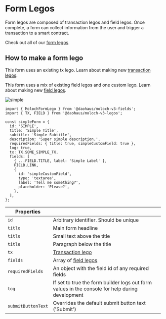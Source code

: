# Form Legos

Form legos are composed of transaction legos and field legos. Once complete, a form can collect information from the user and trigger a transaction to a smart contract.

Check out all of our [form legos](https://github.com/HausDAO/monorepo/blob/develop/libs/moloch-v3-legos/src/form.ts).

## How to make a form lego

This form uses an existing tx lego. Learn about making new [transaction legos](/sdk/react/moloch-v3-legos/transaction).

This form uses a mix of existing field legos and one custom lego. Learn about making new [field legos](/sdk/react/moloch-v3-legos/field).

![simple](https://github.com/HausDAO/monorepo/assets/522182/4ab9a7a7-6b32-4ea2-89b6-1197ca39243f)

```tsx
import { MolochFormLego } from '@daohaus/moloch-v3-fields';
import { TX, FIELD } from '@daohaus/moloch-v3-legos';

const simpleForm = {
  id: 'SIMPLE',
  title: 'Simple Title',
  subtitle: 'Simple Subtitle',
  description: 'Super simple description.',
  requiredFields: { title: true, simpleCustomField: true },
  log: true,
  tx: TX.SOME_SIMPLE_TX,
  fields: [
    { ...FIELD.TITLE, label: 'Simple Label' },
    FIELD.LINK,
    {
      id: 'simpleCustomField',
      type: 'textarea',
      label: 'Tell me something?',
      placeholder: 'Please?',
    },
  ],
};
```

| Properties         |                                                                                                 |
| ------------------ | ----------------------------------------------------------------------------------------------- |
| `id `              | Arbitrary identifier. Should be unique                                                          |
| `title`            | Main form headline                                                                              |
| `title`            | Small text above the title                                                                      |
| `title`            | Paragraph below the title                                                                       |
| `tx`               | [Transaction lego](/sdk/react/moloch-v3-legos/transaction)                                      |
| `fields`           | Array of [field legos](/sdk/react/moloch-v3-legos/field)                                        |
| `requiredFields`   | An object with the field id of any required fields                                              |
| `log `             | If set to true the form builder logs out form values in the console for help during development |
| `submitButtonText` | Overrides the default submit button text ('Submit')                                             |
